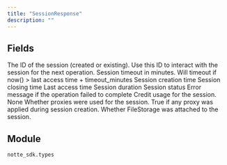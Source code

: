 ```yaml
---
title: "SessionResponse"
description: ""
---
```




## Fields

<ParamField path="session_id" type="str" required>
  The ID of the session (created or existing). Use this ID to interact with the session for the next operation.
</ParamField>

<ParamField path="timeout_minutes" type="int" required>
  Session timeout in minutes. Will timeout if now() > last access time + timeout_minutes
</ParamField>

<ParamField path="created_at" type="datetime" required>
  Session creation time
</ParamField>

<ParamField path="closed_at" type="UnionType[datetime, None]">
  Session closing time
</ParamField>

<ParamField path="last_accessed_at" type="datetime" required>
  Last access time
</ParamField>

<ParamField path="duration" type="timedelta" required>
  Session duration
</ParamField>

<ParamField path="status" type="Literal['active', 'closed', 'error', 'timed_out']" required>
  Session status
</ParamField>

<ParamField path="error" type="UnionType[str, None]">
  Error message if the operation failed to complete
</ParamField>

<ParamField path="credit_usage" type="UnionType[float, None]">
  Credit usage for the session. None
</ParamField>

<ParamField path="proxies" type="bool" default="False">
  Whether proxies were used for the session. True if any proxy was applied during session creation.
</ParamField>

<ParamField path="browser_type" type="Literal['chromium', 'chrome', 'firefox']" default="chromium">
</ParamField>

<ParamField path="use_file_storage" type="bool" default="False">
  Whether FileStorage was attached to the session.
</ParamField>


## Module

`notte_sdk.types`

